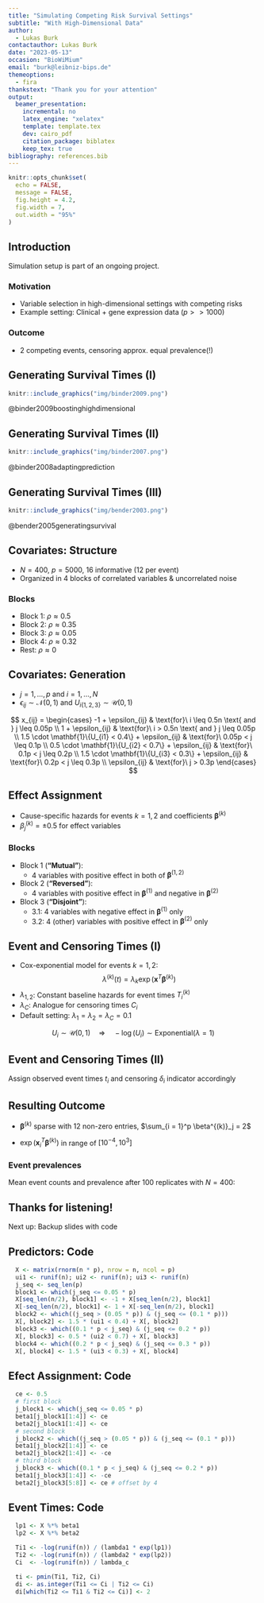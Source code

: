 ```yaml
---
title: "Simulating Competing Risk Survival Settings"
subtitle: "With High-Dimensional Data"
author: 
  - Lukas Burk
contactauthor: Lukas Burk
date: "2023-05-13"
occasion: "BioWiMium"
email: "burk@leibniz-bips.de"
themeoptions: 
  - fira
thankstext: "Thank you for your attention"
output: 
  beamer_presentation: 
    incremental: no
    latex_engine: "xelatex"
    template: template.tex
    dev: cairo_pdf
    citation_package: biblatex
    keep_tex: true
bibliography: references.bib
---
```


```r
knitr::opts_chunk$set(
  echo = FALSE, 
  message = FALSE,
  fig.height = 4.2,
  fig.width = 7,
  out.width = "95%"
)
```

## Introduction

Simulation setup is part of an ongoing project.

### Motivation

- Variable selection in high-dimensional settings with competing risks
- Example setting: Clinical + gene expression data ($p >> 1000$)

### Outcome

- 2 competing events, censoring approx. equal prevalence(!)

## Generating Survival Times (I)

```r
knitr::include_graphics("img/binder2009.png")
```

@binder2009boostinghighdimensional

## Generating Survival Times (II)

```r
knitr::include_graphics("img/binder2007.png")
```

@binder2008adaptingprediction

## Generating Survival Times (III)

```r
knitr::include_graphics("img/bender2003.png")
```

@bender2005generatingsurvival

## Covariates: Structure

- $N = 400$, $p = 5000$, 16 informative (12 per event)
- Organized in 4 blocks of correlated variables & uncorrelated noise

### Blocks

- Block 1: $\rho \approx 0.5$
- Block 2: $\rho \approx 0.35$
- Block 3: $\rho \approx 0.05$
- Block 4: $\rho \approx 0.32$
- Rest: $\rho \approx 0$

## Covariates: Generation

- $j = 1, \ldots, p$ and $i = 1, \ldots, N$
- $\epsilon_{ij} \sim \mathcal{N}(0, 1)$ and $U_{i\{1,2,3\}} \sim \mathcal{U}(0, 1)$

$$
x_{ij} = \begin{cases}
-1 + \epsilon_{ij}                                   & \text{for}\ i \leq 0.5n \text{ and } j \leq 0.05p \\
1 + \epsilon_{ij}                                    & \text{for}\ i > 0.5n \text{ and } j \leq 0.05p \\
1.5 \cdot \mathbf{1}\{U_{i1} < 0.4\} + \epsilon_{ij} & \text{for}\ 0.05p < j \leq 0.1p \\
0.5 \cdot \mathbf{1}\{U_{i2} < 0.7\} + \epsilon_{ij} & \text{for}\ 0.1p < j \leq 0.2p \\
1.5 \cdot \mathbf{1}\{U_{i3} < 0.3\} + \epsilon_{ij} & \text{for}\ 0.2p < j \leq 0.3p \\
\epsilon_{ij}                                        & \text{for}\ j > 0.3p
\end{cases}
$$


## Effect Assignment

- Cause-specific hazards for events $k = 1,2$ and coefficients $\pmb{\beta}^{(k)}$
- $\beta^{(k)}_j = \pm 0.5$ for effect variables

<!-- ($j =    1, \ldots,  250$) -->
<!-- ($j =  251, \ldots,  500$) -->
<!-- ($j =  501, \ldots, 1000$) -->
<!-- ($j = 1001, \ldots, 5000$) -->

### Blocks

- Block 1 (**"Mutual"**):
    - 4 variables with positive effect in both of $\pmb{\beta}^{(1,2)}$
- Block 2 (**"Reversed"**):
    - 4 variables with positive effect in $\pmb{\beta}^{(1)}$ and negative in $\pmb{\beta}^{(2)}$
- Block 3 (**"Disjoint"**): 
    - 3.1: 4 variables with negative effect in $\pmb{\beta}^{(1)}$ only
    - 3.2: 4 (other) variables with positive effect in $\pmb{\beta}^{(2)}$ only

## Event and Censoring Times (I)

- Cox-exponential model for events $k = 1,2$:
  $$\lambda^{(k)}(t) = \lambda_k \exp(\mathbf{x}^T \pmb{\beta}^{(k)})$$
- $\lambda_{1,2}$: Constant baseline hazards for event times $T_i^{(k)}$
- $\lambda_C$: Analogue for censoring times $C_i$
- Default setting: $\lambda_1 = \lambda_2 = \lambda_C = 0.1$


\begin{align*}
T_i^{(k)} &= \frac{-\log(U_i)}{\lambda_k \exp(\mathbf{x}^{T}_i\pmb{\beta}^{(k)})} &
C_i       = \frac{-\log(U_i)}{\lambda_C}
\end{align*}

$$U_i \sim \mathcal{U}(0, 1) \quad \Longrightarrow \quad  -\log(U_i) \sim \mathrm{Exponential}(\lambda = 1)$$


## Event and Censoring Times (II)

Assign observed event times $t_i$ and censoring $\delta_i$ indicator accordingly

\begin{align*}
t_i &= \min(T_i^{(1)}, T_i^{(2)}, C_i) & 
\delta_i &= \begin{cases}
  0 & \text{if}\ t_i = C_i \\
  1 & \text{if}\ t_i = T_i^{(1)} \\
  2 & \text{if}\ t_i = T_i^{(2)} \\
  \end{cases}
\end{align*}

## Resulting Outcome

<!-- ### Coefficient vectors -->

- $\pmb{\beta}^{(k)}$ sparse with 12 non-zero entries, $\sum_{i = 1}^p \beta^{(k)}_j = 2$

<!-- ### Hazards -->

- $\exp(\mathbf{x}^{T}_i\pmb{\beta}^{(k)})$ in range of $[10^{-4}, 10^{3}]$

### Event prevalences

Mean event counts and prevalence after 100 replicates with $N = 400$:

\begin{table}
\centering
\begin{tabular}{l|l|l}
\hline
$\delta$ & $n$ (min - max) & \% (min - max)  \\
\hline
0 & 118.0 (97 - 136) & 29.5\% (24.2\% - 34.0\%)\\
\hline
1 & 165.1 (142 - 190) & 41.3\% (35.5\% - 47.5\%)\\
\hline
2 & 116.9 (93 - 141) & 29.2\% (23.2\% - 35.2\%)\\
\hline
\end{tabular}
\end{table}


## Thanks for listening!

Next up: Backup slides with code

## Predictors: Code

```r
  X <- matrix(rnorm(n * p), nrow = n, ncol = p)
  ui1 <- runif(n); ui2 <- runif(n); ui3 <- runif(n)
  j_seq <- seq_len(p)
  block1 <- which(j_seq <= 0.05 * p)
  X[seq_len(n/2), block1] <- -1 + X[seq_len(n/2), block1]
  X[-seq_len(n/2), block1] <- 1 + X[-seq_len(n/2), block1]
  block2 <- which((j_seq > (0.05 * p)) & (j_seq <= (0.1 * p)))
  X[, block2] <- 1.5 * (ui1 < 0.4) + X[, block2]
  block3 <- which((0.1 * p < j_seq) & (j_seq <= 0.2 * p))
  X[, block3] <- 0.5 * (ui2 < 0.7) + X[, block3]
  block4 <- which((0.2 * p < j_seq) & (j_seq <= 0.3 * p))
  X[, block4] <- 1.5 * (ui3 < 0.3) + X[, block4]
```


## Efect Assignment: Code

```r
  ce <- 0.5
  # first block
  j_block1 <- which(j_seq <= 0.05 * p)
  beta1[j_block1[1:4]] <- ce
  beta2[j_block1[1:4]] <- ce
  # second block
  j_block2 <- which((j_seq > (0.05 * p)) & (j_seq <= (0.1 * p)))
  beta1[j_block2[1:4]] <- ce
  beta2[j_block2[1:4]] <- -ce
  # third block
  j_block3 <- which((0.1 * p < j_seq) & (j_seq <= 0.2 * p))
  beta1[j_block3[1:4]] <- -ce
  beta2[j_block3[5:8]] <- ce # offset by 4
```

## Event Times: Code

```r
  lp1 <- X %*% beta1
  lp2 <- X %*% beta2

  Ti1 <- -log(runif(n)) / (lambda1 * exp(lp1))
  Ti2 <- -log(runif(n)) / (lambda2 * exp(lp2))
  Ci  <- -log(runif(n)) / lambda_c

  ti <- pmin(Ti1, Ti2, Ci)
  di <- as.integer(Ti1 <= Ci | Ti2 <= Ci)
  di[which(Ti2 <= Ti1 & Ti2 <= Ci)] <- 2
```
